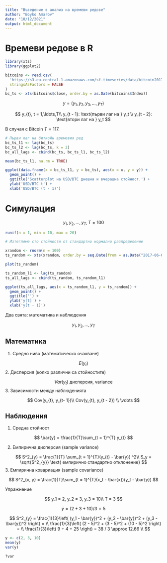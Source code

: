 ```yaml
---
title: "Въведение в анализ на времеви редове"
author: "Boyko Amarov"
date: "10/12/2021"
output: html_document
---
```


# Времеви редове в R

```r
library(xts)
library(ggplot2)

bitcoins <- read.csv(
  'https://s3.eu-central-1.amazonaws.com/sf-timeseries/data/bitcoin2017-06-01-2017-11-13.csv', 
  stringsAsFactors = FALSE
)
bc_ts <- xts(bitcoins$close, order.by = as.Date(bitcoins$Index))
```


$$
y = (y_{1}, y_{2}, y_{3}, \ldots, y_{T})
$$

$$
y_{t}, t = 1,\ldots,T\\
y_{t - 1}: \text{първи лаг на } y_t \\
y_{t - 2}: \text{втори лаг на } y_t
$$

В случая с Bitcoin $T = 117$.

```r
# Първи лаг на биткойн времевия ред
bc_ts_l1 <- lag(bc_ts)
bc_ts_l2 <- lag(bc_ts, k = 2)
bc_all_lags <- cbind(bc_ts, bc_ts_l1, bc_ts_l2)
```

```r
mean(bc_ts_l1, na.rm = TRUE)
```

```r
ggplot(data.frame(x = bc_ts_l1, y = bc_ts), aes(x = x, y = y)) + 
  geom_point() + 
  ggtitle('Scatterplot на USD/BTC днешна и вчерашна стойност.') +
  ylab('USD/BTC t') + 
  xlab('USD/BTC (t - 1)')
```

# Симулация 

$$
y_1, y_2, \ldots, y_T, T = 100
$$

```r
runif(n = 1, min = 10, max = 20)
```


```r
# Изтегляме сто стойности от стандартно нормално разпределение

xrandom <- rnorm(n = 100)
ts_random <- xts(xrandom, order.by = seq.Date(from = as.Date("2017-06-01"), by = "day", length.out = 100))
```

```r
plot(ts_random)
```

```r
ts_random_l1 <- lag(ts_random)
ts_all_lags <- cbind(ts_random, ts_random_l1)

ggplot(ts_all_lags, aes(x = ts_random_l1, y = ts_random)) + 
  geom_point() + 
  ggtitle('') +
  ylab('y[t]') + 
  xlab('y[t - 1]')
```
Два свята: математика и наблюдения

$$
y_{1}, y_{2}, \ldots, y_{T}
$$

## Математика

1. Средно ниво (математическо очакване)

$$
E(y_t)
$$
2. Дисперсия (колко различни са стойностите)

$$
Var(y_t) \text{ дисперсия, variance}
$$
3. Зависимости между наблюденията

$$
Cov(y_{t}, y_{t- 1})\\
Cov(y_{t}, y_{t - 2}) \\
\vdots
$$

## Наблюдения

1. Средна стойност

$$
\bar{y} = \frac{1}{T}\sum_{t = 1}^{T} y_{t}
$$

2. Емпирична дисперсия (sample variance)

$$
S^2_{y} = \frac{1}{T} \sum_{t = 1}^{T}(y_{t} - \bar{y}) ^2\\
S_y = \sqrt{S^2_{y}} \text{ емпирично стандартно отклонение}
$$
3. Емпирична ковариация (sample covariance)

$$
S^2_{x, y} = \frac{1}{T}\sum_{t = 1}^{T}(x_t - \bar{x})(y_t - \bar{y})
$$

Упражнение

$$
y_1 = 2, y_2 = 3, y_3 = 10\\
T = 3
$$

$$
\bar{y} = (2 + 3 + 10) / 3 = 5
$$

$$
S^2_{y} = \frac{1}{3}\left(
(y_1 - \bar{y})^2 + (y_2 - \bar{y})^2 + (y_3 - \bar{y})^2
\right) = \\
\frac{1}{3}\left(
(2 - 5)^2 + (3 - 5)^2 + (10 - 5)^2
\right) = \\
\frac{1}{3}\left(
9 + 4 + 25
\right) = 38 / 3 \approx 12.66 \\
$$

```r
y <- c(2, 3, 10)
mean(y)
var(y)
```

```r
?var
```

